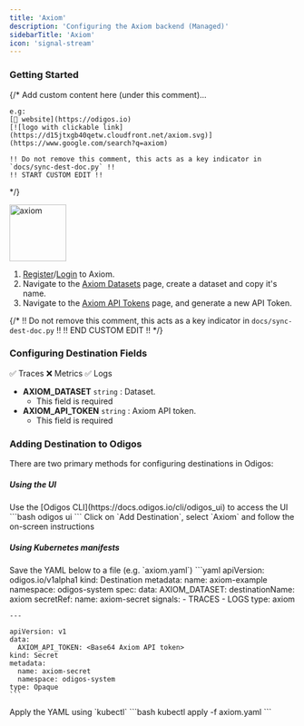 ```yaml
---
title: 'Axiom'
description: 'Configuring the Axiom backend (Managed)'
sidebarTitle: 'Axiom'
icon: 'signal-stream'
---
```


### Getting Started

{/*
    Add custom content here (under this comment)...

    e.g:
    [🔗 website](https://odigos.io)
    [![logo with clickable link](https://d15jtxgb40qetw.cloudfront.net/axiom.svg)](https://www.google.com/search?q=axiom)

    !! Do not remove this comment, this acts as a key indicator in `docs/sync-dest-doc.py` !!
    !! START CUSTOM EDIT !!
*/}

<img src='https://d15jtxgb40qetw.cloudfront.net/axiom.svg' alt='axiom' width="100" height="100" className="not-prose" />

1. [Register](https://app.axiom.co/register)/[Login](https://app.axiom.co/login) to Axiom.
2. Navigate to the [Axiom Datasets](https://app.axiom.co/settings/datasets) page, create a dataset and copy it's name.
3. Navigate to the [Axiom API Tokens](https://app.axiom.co/settings/api-tokens) page, and generate a new API Token.

{/*
    !! Do not remove this comment, this acts as a key indicator in `docs/sync-dest-doc.py` !!
    !! END CUSTOM EDIT !!
*/}

### Configuring Destination Fields

<Accordion title="Supported Signals:">
  ✅ Traces
  ❌ Metrics
  ✅ Logs
</Accordion>

- **AXIOM_DATASET** `string` : Dataset.
  - This field is required
- **AXIOM_API_TOKEN** `string` : Axiom API token.
  - This field is required

### Adding Destination to Odigos

There are two primary methods for configuring destinations in Odigos:

##### **Using the UI**

<Steps>
  <Step>
    Use the [Odigos CLI](https://docs.odigos.io/cli/odigos_ui) to access the UI
    ```bash
    odigos ui
    ```
  </Step>
  <Step>
    Click on `Add Destination`, select `Axiom` and follow the on-screen instructions
  </Step>
</Steps>

##### **Using Kubernetes manifests**

<Steps>
  <Step>
    Save the YAML below to a file (e.g. `axiom.yaml`)
    ```yaml
    apiVersion: odigos.io/v1alpha1
    kind: Destination
    metadata:
      name: axiom-example
      namespace: odigos-system
    spec:
      data:
        AXIOM_DATASET: <Dataset>
      destinationName: axiom
      secretRef:
        name: axiom-secret
      signals:
      - TRACES
      - LOGS
      type: axiom

    ---

    apiVersion: v1
    data:
      AXIOM_API_TOKEN: <Base64 Axiom API token>
    kind: Secret
    metadata:
      name: axiom-secret
      namespace: odigos-system
    type: Opaque
    ```
  </Step>
  <Step>
    Apply the YAML using `kubectl`
    ```bash
    kubectl apply -f axiom.yaml
    ```
  </Step>
</Steps>